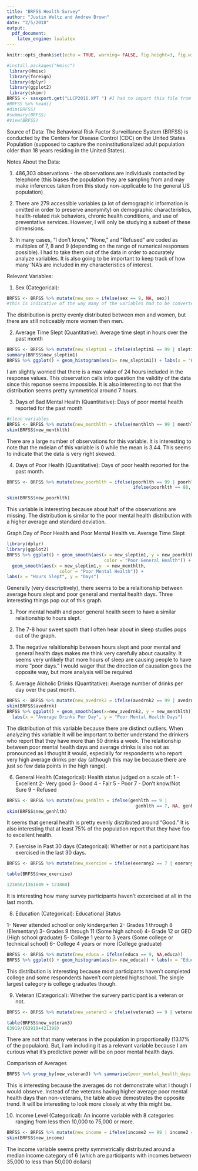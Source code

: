 ```yaml
---
title: "BRFSS Health Survey"
author: "Justin Weltz and Andrew Brown"
date: "2/5/2018"
output:
  pdf_document:
    latex_engine: lualatex
---
```


```r
knitr::opts_chunk$set(echo = TRUE, warning= FALSE, fig.height=3, fig.width=6, fig.align = "center")
```

```r
#install.packages("Hmisc")
 library(Hmisc)
 library(foreign)
 library(dplyr)
 library(ggplot2)
 library(skimr)
BRFSS <- sasxport.get("LLCP2016.XPT ") #I had to import this file from a SAS format
#BRFSS %>% head()
#dim(BRFSS)
#summary(BRFSS)
#View(BRFSS)
```

Source of Data: The Behavioral Risk Factor Surveillance System (BRFSS) is conducted by the Centers for Disease Control (CDC) on the United States Population (supposed to capture the noninstitutionalized adult population older than 18 years residing in the United States).


Notes About the Data:

1.	486,303 observations - the observations are individuals contacted by telephone (this biases the population they are sampling from and may make inferences taken from this study non-applicable to the general US population)

2.	There are 279 accessible variables (a lot of demographic information is omitted in order to preserve anonymity) on demographic characteristics, health-related risk behaviors, chronic health conditions, and use of preventative services. However, I will only be studying a subset of these dimensions.

3.	In many cases, "I don't know," "None," and "Refused" are coded as multiples of 7, 8 and 9 (depending on the range of numerical responses possible). I had to take them out of the data in order to accurately analyze variables. It is also going to be important to keep track of how many 'NA's are included in my characteristics of interest.


Relevant Variables:

1) Sex (Categorical):

```r
BRFSS <- BRFSS %>% mutate(new_sex = ifelse(sex == 9, NA, sex))
#this is indicative of the way many of the variables had to be converted 
```

The distribution is pretty evenly distributed between men and women, but there are still noticeably more women then men.

2) Average Time Slept (Quantitative): Average time slept in hours over the past month

```r
BRFSS <- BRFSS %>% mutate(new_sleptim1 = ifelse(sleptim1 == 99 | sleptim1 == 77, NA, sleptim1))
summary(BRFSS$new_sleptim1)
BRFSS %>% ggplot() + geom_histogram(aes(x= new_sleptim1)) + labs(x = "Hours Slept")
```

I am slightly worried that there is a max value of 24 hours included in the response values. This observation calls into question the validity of the data since this reponse seems impossible. It is also interesting to not that the distribution seems pretty symmetrical around 7 hours.

3) Days of Bad Mental Health (Quantitative): Days of poor mental health reported for the past month

```r
#clean variables
BRFSS <- BRFSS %>% mutate(new_menthlth = ifelse(menthlth == 99 | menthlth == 77, NA,                                      ifelse(menthlth == 88, 0, menthlth)))
skim(BRFSS$new_menthlth)
```

There are a large number of observations for this variable. It is interesting to note that the mdeian of this variable is 0 while the mean is 3.44. This seems to indicate that the data is very right skewed.

4) Days of Poor Health (Quantitative): Days of poor health reported for the past month.

```r
BRFSS <- BRFSS %>% mutate(new_poorhlth = ifelse(poorhlth == 99 | poorhlth == 77, NA, 
                                                ifelse(poorhlth == 88, 0, poorhlth)))

skim(BRFSS$new_poorhlth)
```

This variable is interesting because about half of the observations are missing. The distribution is similar to the poor mental health distribution with a higher average and standard deviation.

Graph Day of Poor Health and Poor Mental Health vs. Average Time Slept
```r
library(dplyr)
library(ggplot2)
BRFSS %>% ggplot() + geom_smooth(aes(x = new_sleptim1, y = new_poorhlth,
                                     color = "Poor General Health")) + 
  geom_smooth(aes(x = new_sleptim1,y  = new_menthlth, 
                    color = "Poor Mental Health")) + 
labs(x = "Hours Slept", y = "Days")
```

Generally (very descriptively), there seems to be a relaitionship between average hours slept and poor general and mental health days. Three interesting things pop out of this graph. 

1. Poor mental health and poor general health seem to have a similar relaitionship to hours slept.

2. The 7-8 hour sweet spoth that I often hear about in sleep studies pops out of the graph.

3. The negative relaitionship between hours slept and poor mental and general health days makes me think very carefully about causality. It seems very unlikely that more hours of sleep are causing people to have more "poor days." I would wager that the direction of causation goes the opposite way, but more analysis will be required

5) Average Alcholic Drinks (Quantitative): Average number of drinks per day over the past month.

```r
BRFSS <- BRFSS %>% mutate(new_avedrnk2 = ifelse(avedrnk2 == 99 | avedrnk2 == 77, NA,avedrnk2))
skim(BRFSS$avedrnk)
BRFSS %>% ggplot() + geom_smooth(aes(x=new_avedrnk2, y = new_menthlth)) + 
  labs(x = "Average Drinks Per Day", y = "Poor Mental Health Days")
```

The distribution of this variable because there are distinct outliers. When analyzing this variable it will be important to better understand the drinkers who report that they have more than 50 drinks a week. The relaitionship between poor mental health days and average drinks is also not as pronounced as I thought it would, especially for respondents who report very high average drinks per day (although this may be because there are just so few data points in the high range).

6) General Health (Categorical): Health status judged on a scale of:
1 - Excellent
2- Very good
3- Good
4 - Fair
5 - Poor
7 - Don’t know/Not Sure
9 - Refused

```r
BRFSS <- BRFSS %>% mutate(new_genhlth = ifelse(genhlth == 9 | 
                                                 genhlth == 7, NA, genhlth))
skim(BRFSS$new_genhlth)
```

It seems that general health is pretty evenly distributed around "Good." It is also interesting that at least 75% of the population report that they have foo to excellent health.

7) Exercise in Past 30 days (Categorical): Whether or not a participant has exercised in the last 30 days. 

```r
BRFSS <- BRFSS %>% mutate(new_exercise = ifelse(exerany2 == 7 | exerany2 == 9, NA,exerany2))

```

```r
table(BRFSS$new_exercise)
```

```r
123860/(361649 + 123860)
```

It is interesting how many survey participants haven't excercised at all in the last month.


8) Education (Categorical): Educational Status

1- Never attended school or only kindergarten
2- Grades 1 through 8 (Elementary)
3- Grades 9 through 11 (Some high school)
4- Grade 12 or GED (High school graduate)
5- College 1 year to 3 years (Some college or
technical school)
6- College 4 years or more (College graduate)

```r
BRFSS <- BRFSS %>% mutate(new_educa = ifelse(educa == 9, NA,educa))
BRFSS %>% ggplot() + geom_histogram(aes(x= new_educa)) + labs(x = "Education")
```
This distribution is interesting because most participants haven't completed college and some respondents haven't completed highschool. The single largest category is college graduates though.

9) Veteran (Categorical): Whether the survery participant is a veteran or not.

```r
BRFSS <- BRFSS %>% mutate(new_veteran3 = ifelse(veteran3 == 9 | veteran3 == 7, NA,veteran3))
```


```r
table(BRFSS$new_veteran3)
63919/(63919+421398)
```
There are not that many veterans in the population in proportionally (13.17% of the populaion). But, I am including it as a relevant variable because I am curious what it's predictive power will be on poor mental health days.

Comparison of Averages

```r
BRFSS %>% group_by(new_veteran3) %>% summarise(poor_mental_health_days = mean(new_menthlth, na.rm = TRUE))
```

This is interesting because the averages do not demonstrate what I though I would observe. Instead of the veterans having higher average poor mental health days than non-veterans, the table above demostrates the opposite trend. It will be interesting to look more closely at why this might be.

10) Income Level (Categorical): An income variable with 8 categories ranging from less then 10,000 to 75,000 or more.

```r
BRFSS <- BRFSS %>% mutate(new_income = ifelse(income2 == 99 | income2 == 77, NA, income2))
skim(BRFSS$new_income)
```

The income variable seems pretty symmetrically distributed around a median income category of 6 (which are participants with incomes between 35,000 to less than 50,000 dollars)